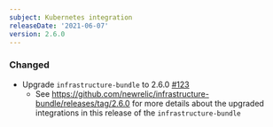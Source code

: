 ```yaml
---
subject: Kubernetes integration
releaseDate: '2021-06-07'
version: 2.6.0
---
```


### Changed

- Upgrade `infrastructure-bundle` to 2.6.0 [#123](https://github.com/newrelic/nri-kubernetes/pull/123)
  - See https://github.com/newrelic/infrastructure-bundle/releases/tag/2.6.0 for more details about the upgraded integrations in this release of the `infrastructure-bundle`
